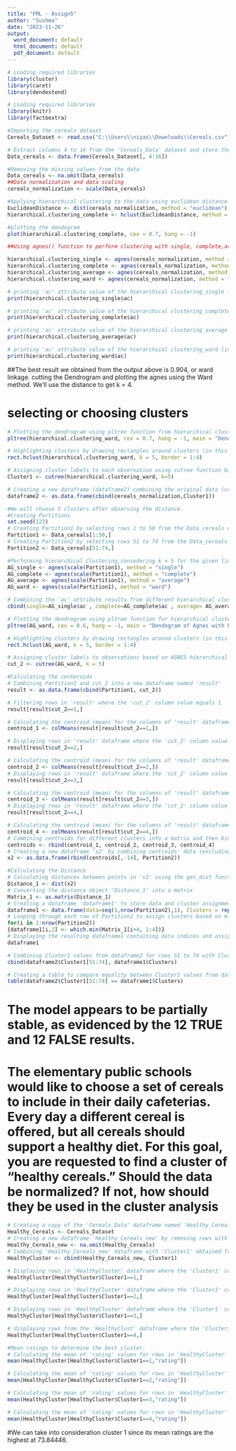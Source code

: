 ---
title: "FML - Assign5"
author: "Sushma"
date: "2023-11-26"
output:
  word_document: default
  html_document: default
  pdf_document: default
---

```{r}
# Loading required libraries
library(cluster)
library(caret)
library(dendextend)
```

```{r}
# Loading required libraries
library(knitr)
library(factoextra)
```

```{r}
#Importing the cereals dataset
Cereals_Dataset <- read.csv("C:\\Users\\niyas\\Downloads\\Cereals.csv")

# Extract columns 4 to 16 from the 'Cereals_Data' dataset and store them in a new data frame 'Data_cereals'
Data_cereals <- data.frame(Cereals_Dataset[, 4:16])

```

```{r}
#Removing the missing values from the data
Data_cereals <- na.omit(Data_cereals)
##Data normalization and data scaling
cereals_normalization <- scale(Data_cereals)
```

```{r}
#Applying hierarchical clustering to the data using euclidean distance to normalize measurements
EuclideanDistance <- dist(cereals_normalization, method = "euclidean")
hierarchical.clustering_complete <- hclust(EuclideanDistance, method = "complete")

#plotting the dendogram
plot(hierarchical.clustering_complete, cex = 0.7, hang = -1)
```

```{r}
##Using agnes() function to perform clustering with single, complete,average, ward linkages respectively.

hierarchical.clustering_single <- agnes(cereals_normalization, method = "single")
hierarchical.clustering_complete <- agnes(cereals_normalization, method = "complete")
hierarchical.clustering_average <- agnes(cereals_normalization, method = "average")
hierarchical.clustering_ward <- agnes(cereals_normalization, method = "ward")
```

```{r}
# printing 'ac' attribute value of the hierarchical clustering_single linkage
print(hierarchical.clustering_single$ac)
```

```{r}
# printing 'ac' attribute value of the hierarchical clustering_complete linkage
print(hierarchical.clustering_complete$ac)
```

```{r}
# printing 'ac' attribute value of the hierarchical clustering_average linkage
print(hierarchical.clustering_average$ac)
```
```{r}
# printing 'ac' attribute value of the hierarchical clustering_ward linkage
print(hierarchical.clustering_ward$ac)
```
##The best result we obtained from the output above is 0.904, or ward linkage. cutting the Dendrogram and plotting the agnes using the Ward method. We'll use the distance to get k = 4.

# selecting or choosing clusters

```{r}
# Plotting the dendrogram using pltree function from hierarchical clustering result (Using Ward method)
pltree(hierarchical.clustering_ward, cex = 0.7, hang = -1, main = "Dendrogram of agnes (Using Ward linkage)")

# Highlighting clusters by drawing rectangles around clusters (in this case, k = 5 clusters)
rect.hclust(hierarchical.clustering_ward, k = 5, border = 1:4)
```
```{r}
# Assigning cluster labels to each observation using cutree function based on Ward's hierarchical clustering with k=5 clusters
Cluster1 <- cutree(hierarchical.clustering_ward, k=5)

# Creating a new dataframe (dataframe2) combining the original data (cereals_normalization) and the cluster labels
dataframe2 <- as.data.frame(cbind(cereals_normalization,Cluster1))
```

```{r}
#We will choose 5 clusters after observing the distance.
#Creating Partitions
set.seed(123)
# Creating Partition1 by selecting rows 1 to 50 from the Data_cereals dataset
Partition1 <- Data_cereals[1:50,]
# Creating Partition2 by selecting rows 51 to 74 from the Data_cereals dataset
Partition2 <- Data_cereals[51:74,]
```

```{r}
#Performing hierarchical Clustering,consedering k = 5 for the given linkages single, complete, average and ward respectively.
AG_single <- agnes(scale(Partition1), method = "single")
AG_complete <- agnes(scale(Partition1), method = "complete")
AG_average <- agnes(scale(Partition1), method = "average")
AG_ward <- agnes(scale(Partition1), method = "ward")

# Combining the 'ac' attribute results from different hierarchical clustering methods (single, complete, average, ward linkages respectively)
cbind(single=AG_single$ac , complete=AG_complete$ac , average= AG_average$ac , ward= AG_ward$ac)
```

```{r}
# Plotting the dendrogram using pltree function for hierarchical clustering result (AG_ward) with specified parameters
pltree(AG_ward, cex = 0.6, hang = -1, main = "Dendogram of Agnes with Partitioned Data (Using Ward linkage)")

# Highlighting clusters by drawing rectangles around clusters (in this case, k = 5 clusters) based on AG_ward result
rect.hclust(AG_ward, k = 5, border = 1:4)
```

```{r}
# Assigning cluster labels to observations based on AGNES hierarchical clustering with k=5 clusters
cut_2 <- cutree(AG_ward, k = 5)
```

```{r}
#Calculating the centeroids
# Combining Partition1 and cut_2 into a new dataframe named 'result'
result <- as.data.frame(cbind(Partition1, cut_2))

# Filtering rows in 'result' where the 'cut_2' column value equals 1
result[result$cut_2==1,]
```

```{r}
# Calculating the centroid (mean) for the columns of 'result' dataframe where 'cut_2' column value is equal to 1
centroid_1 <- colMeans(result[result$cut_2==1,])

# Displaying rows in 'result' dataframe where the 'cut_2' column value is equal to 2
result[result$cut_2==2,]
```

```{r}
# Calculating the centroid (mean) for the columns of 'result' dataframe where 'cut_2' column value is equal to 2
centroid_2 <- colMeans(result[result$cut_2==2,])
# Displaying rows in 'result' dataframe where the 'cut_2' column value is equal to 3
result[result$cut_2==3,]
```

```{r}
# Calculating the centroid (mean) for the columns of 'result' dataframe where 'cut_2' column value is equal to 3
centroid_3 <- colMeans(result[result$cut_2==3,])
# Displaying rows in 'result' dataframe where the 'cut_2' column value is equal to 4
result[result$cut_2==4,]
```

```{r}
# Calculating the centroid (mean) for the columns of 'result' dataframe where 'cut_2' column value is equal to 4
centroid_4 <- colMeans(result[result$cut_2==4,])
# Combining centroids for different clusters into a matrix and then binding them row-wise
centroids <- rbind(centroid_1, centroid_2, centroid_3, centroid_4)
# Creating a new dataframe 'x2' by combining centroids' data (excluding the 14th column) with 'Partition2'
x2 <- as.data.frame(rbind(centroids[,-14], Partition2))
```

```{r}
#Calculating the Distance
# Calculating distances between points in 'x2' using the get_dist function
Distance_1 <- dist(x2)
# Converting the distance object 'Distance_1' into a matrix
Matrix_1 <- as.matrix(Distance_1)
# Creating a dataframe 'dataframe1' to store data and cluster assignments
dataframe1 <- data.frame(data=seq(1,nrow(Partition2),1), Clusters = rep(0,nrow(Partition2)))
# Looping through each row of Partition2 to assign clusters based on minimum distances
for(i in 1:nrow(Partition2))
{dataframe1[i,2] <- which.min(Matrix_1[i+4, 1:4])}
# Displaying the resulting dataframe1 containing data indices and assigned clusters
dataframe1
```

```{r}
# Combining Cluster1 values from dataframe2 for rows 51 to 74 with Clusters values from dataframe1
cbind(dataframe2$Cluster1[51:74], dataframe1$Clusters)
```

```{r}
# Creating a table to compare equality between Cluster1 values from dataframe2 (rows 51 to 74) and Clusters values from dataframe1
table(dataframe2$Cluster1[51:74] == dataframe1$Clusters)
```

# The model appears to be partially stable, as evidenced by the 12 TRUE and 12 FALSE results.

# The elementary public schools would like to choose a set of cereals to include in their daily cafeterias. Every day a different cereal is offered, but all cereals should support a healthy diet. For this goal, you are requested to find a cluster of “healthy cereals.” Should the data be normalized? If not, how should they be used in the cluster analysis

```{r}
# Creating a copy of the 'Cereals_Data' dataframe named 'Healthy_Cereals'
Healthy_Cereals <- Cereals_Dataset
# Creating a new dataframe 'Healthy_Cereals_new' by removing rows with missing values from 'Healthy_Cereals'
Healthy_Cereals_new <- na.omit(Healthy_Cereals)
# Combining 'Healthy_Cereals_new' dataframe with 'Cluster1' obtained from previous operations into 'HealthyCluster'
HealthyCluster <- cbind(Healthy_Cereals_new, Cluster1)
```

```{r}
# Displaying rows in 'HealthyCluster' dataframe where the 'Cluster1' column value is equal to 1
HealthyCluster[HealthyCluster$Cluster1==1,]
```

```{r}
# Displaying rows in 'HealthyCluster' dataframe where the 'Cluster1' column value is equal to 2
HealthyCluster[HealthyCluster$Cluster1==2,]
```

```{r}
# Displaying rows in 'HealthyCluster' dataframe where the 'Cluster1' column value is equal to 3
HealthyCluster[HealthyCluster$Cluster1==3,]
```

```{r}
# displaying rows from the 'HealthyClust' dataframe where the 'Cluster1' column value is equal to 4
HealthyCluster[HealthyCluster$Cluster1==4,]
```

```{r}
#Mean ratings to determine the best cluster.
# Calculating the mean of 'rating' values for rows in 'HealthyCluster' dataframe where 'Cluster1' column value is equal to 1
mean(HealthyCluster[HealthyCluster$Cluster1==1,"rating"])
```

```{r}
# Calculating the mean of 'rating' values for rows in 'HealthyCluster' dataframe where 'Cluster1' column value is equal to 2
mean(HealthyCluster[HealthyCluster$Cluster1==2,"rating"])
```

```{r}
# Calculating the mean of 'rating' values for rows in 'HealthyCluster' dataframe where 'Cluster1' column value is equal to 3
mean(HealthyCluster[HealthyCluster$Cluster1==3,"rating"])
```

```{r}
# Calculating the mean of 'rating' values for rows in 'HealthyCluster' dataframe where 'Cluster1' column value is equal to 4
mean(HealthyCluster[HealthyCluster$Cluster1==4,"rating"])
```

#We can take into consideration cluster 1 since its mean ratings are the highest at 73.84446.
